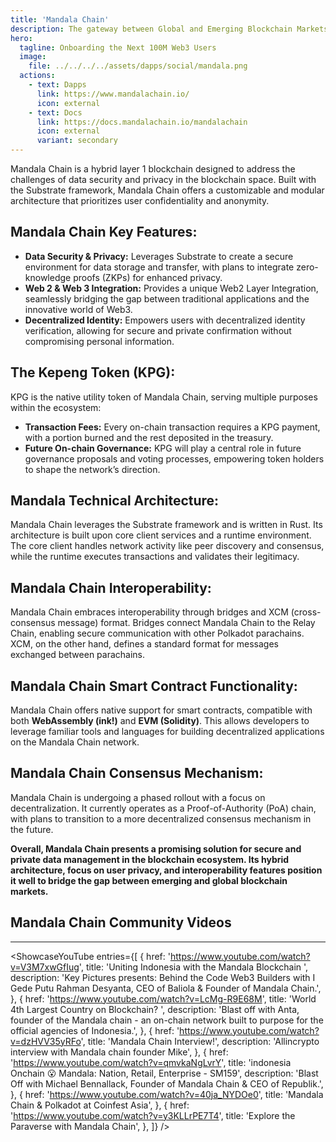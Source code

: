 ```yaml
---
title: 'Mandala Chain'
description: The gateway between Global and Emerging Blockchain Markets. Bridging Retail, Enterprise and Government.
hero:
  tagline: Onboarding the Next 100M Web3 Users
  image: 
    file: ../../../../assets/dapps/social/mandala.png
  actions:
    - text: Dapps
      link: https://www.mandalachain.io/
      icon: external
    - text: Docs
      link: https://docs.mandalachain.io/mandalachain
      icon: external
      variant: secondary
---
```



Mandala Chain is a hybrid layer 1 blockchain designed to address the challenges of data security and privacy in the blockchain space. Built with the Substrate framework, Mandala Chain offers a customizable and modular architecture that prioritizes user confidentiality and anonymity.

## Mandala Chain Key Features:
- **Data Security &amp; Privacy:** Leverages Substrate to create a secure environment for data storage and transfer, with plans to integrate zero-knowledge proofs (ZKPs) for enhanced privacy.
- **Web 2 &amp; Web 3 Integration:** Provides a unique Web2 Layer Integration, seamlessly bridging the gap between traditional applications and the innovative world of Web3.
- **Decentralized Identity:** Empowers users with decentralized identity verification, allowing for secure and private confirmation without compromising personal information.

## The Kepeng Token (KPG):
KPG is the native utility token of Mandala Chain, serving multiple purposes within the ecosystem:
- **Transaction Fees:** Every on-chain transaction requires a KPG payment, with a portion burned and the rest deposited in the treasury.
- **Future On-chain Governance:** KPG will play a central role in future governance proposals and voting processes, empowering token holders to shape the network’s direction.

## Mandala Technical Architecture:
Mandala Chain leverages the Substrate framework and is written in Rust. Its architecture is built upon core client services and a runtime environment. The core client handles network activity like peer discovery and consensus, while the runtime executes transactions and validates their legitimacy.

## Mandala Chain Interoperability:
Mandala Chain embraces interoperability through bridges and XCM (cross-consensus message) format. Bridges connect Mandala Chain to the Relay Chain, enabling secure communication with other Polkadot parachains. XCM, on the other hand, defines a standard format for messages exchanged between parachains.

## Mandala Chain Smart Contract Functionality:
Mandala Chain offers native support for smart contracts, compatible with both **WebAssembly (ink!)** and **EVM (Solidity)**. This allows developers to leverage familiar tools and languages for building decentralized applications on the Mandala Chain network.

## Mandala Chain Consensus Mechanism:
Mandala Chain is undergoing a phased rollout with a focus on decentralization. It currently operates as a Proof-of-Authority (PoA) chain, with plans to transition to a more decentralized consensus mechanism in the future.

**Overall, Mandala Chain presents a promising solution for secure and private data management in the blockchain ecosystem. Its hybrid architecture, focus on user privacy, and interoperability features position it well to bridge the gap between emerging and global blockchain markets.**

## Mandala Chain Community Videos
------------
<ShowcaseYouTube
  entries={[
          {
        href: 'https://www.youtube.com/watch?v=V3M7xwGfIug',
      title: 'Uniting Indonesia with the Mandala Blockchain ',
      description: 'Key Pictures presents: Behind the Code Web3 Builders with I Gede Putu Rahman Desyanta, CEO of Baliola & Founder of Mandala Chain.',
    },
        {
        href: 'https://www.youtube.com/watch?v=LcMg-R9E68M',
      title: 'World 4th Largest Country on Blockchain? ',
      description: 'Blast off with Anta, founder of the Mandala chain - an on-chain network built to purpose for the official agencies of Indonesia.',
    },
            {
        href: 'https://www.youtube.com/watch?v=dzHVV35yRFo',
      title: 'Mandala Chain Interview!',
      description: 'Allincrypto interview with Mandala chain founder Mike',
    },
                {
        href: 'https://www.youtube.com/watch?v=qmvkaNgLvrY',
      title: 'indonesia Onchain 😮 Mandala: Nation, Retail, Enterprise - SM159',
      description: 'Blast Off with Michael Bennallack, Founder of Mandala Chain & CEO of Republik.',
    },
            {
        href: 'https://www.youtube.com/watch?v=40ja_NYDOe0',
      title: 'Mandala Chain & Polkadot at Coinfest Asia',
    },
            {
        href: 'https://www.youtube.com/watch?v=y3KLLrPE7T4',
      title: 'Explore the Paraverse with Mandala Chain',
    },
  ]} />